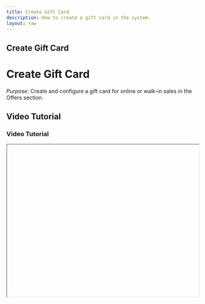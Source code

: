```yaml
---
title: Create Gift Card
description: How to create a gift card in the system.
layout: raw
---
```



<div className="mdx-content">

## Create Gift Card

<h1 className="text-3xl font-bold text-gray-900 mb-4">Create Gift Card</h1>  

*Purpose*: Create and configure a gift card for online or walk-in sales in the Offers section.

## Video Tutorial

<h3 className="text-xl font-medium text-gray-800 mb-2">Video Tutorial</h3>

<iframe
  width="100%"
  height="400"
  title="Create Gift Card Tutorial"
  allowFullScreen
  className="rounded-lg"
/>

---

## Steps:

<h2 className="text-2xl font-semibold text-gray-800 mt-8 mb-4">Step-by-step Instructions</h2>

❶ **Navigate to the Offers Section**  
Go to the **Offers** section.

❷ **Open the Gift Card Tab**  
Click the **Gift Card** tab.

❸ **Click Add Gift Card**  
Click the **Add Gift Card** button at the top-right.

❹ **Fill in the Gift Card Details**  
Complete the form with:
- **Card Template**, **Name**, **Validity**, and **Description**.
- Click **Next** to configure **Pricing**:
  - Enable **Online** and/or **Walk-in** sales.
  - Enter **Total Value** and **Discount Percentage**.
- Click **Next** to assign **Venue(s)**.

❺ **Save the Gift Card**  
Click **Save** to create the gift card.

---

**Tip for First-Time Users**:  
Ensure the venues and pricing settings are accurate before saving.

<div className="space-y-4 mt-6">

<div className="my-10 border-t border-gray-200" />

## More questions about this

<h3 className="text-xl font-semibold text-black mb-4 mt-10"> More questions about this?</h3>
</div>
<div className="space-y-4 mt-6">
  <details className="bg-white rounded-md p-4 border border-gray-300">
  <summary
    className="font-medium text-base text-gray-900"
    style={{
      backgroundColor: 'transparent',
      outline: 'none',
      cursor: 'pointer',
      userSelect: 'none',
      listStyle: 'none',
    }}
  >Can I edit a gift card later?</summary>
   <p className="mt-2 text-sm text-gray-700">
      Yes, you can go back to the Gift Card section and edit the details at any time.
    </p>
  </details>

  <details className="bg-white rounded-md p-4 border border-gray-300">
  <summary
    className="font-medium text-base text-gray-900"
    style={{
      backgroundColor: 'transparent',
      outline: 'none',
      cursor: 'pointer',
      userSelect: 'none',
      listStyle: 'none',
    }}
  >Are gift cards refundable?</summary>
    <p className="mt-2 text-sm text-gray-700">
      This depends on your business policy. Make sure to communicate this clearly to clients.
    </p>
  </details>
</div>
</div>

---

<div className="space-y-4 mt-6">

<div className="my-10 border-t border-gray-200" />

<div className="mdx-content mt-10">

Was this article helpful?

<div style={{ display: 'flex', gap: '1rem' }}>
  <button style={{ padding: '0.5rem', borderRadius: '9999px', backgroundColor: '#f0f0f0' }}>
    <FaThumbsUp/>
  </button>
  <button style={{ padding: '0.5rem', borderRadius: '9999px', backgroundColor: '#f0f0f0' }}>
    <FaThumbsDown/>
  </button>
</div>
</div>

---
</div>
